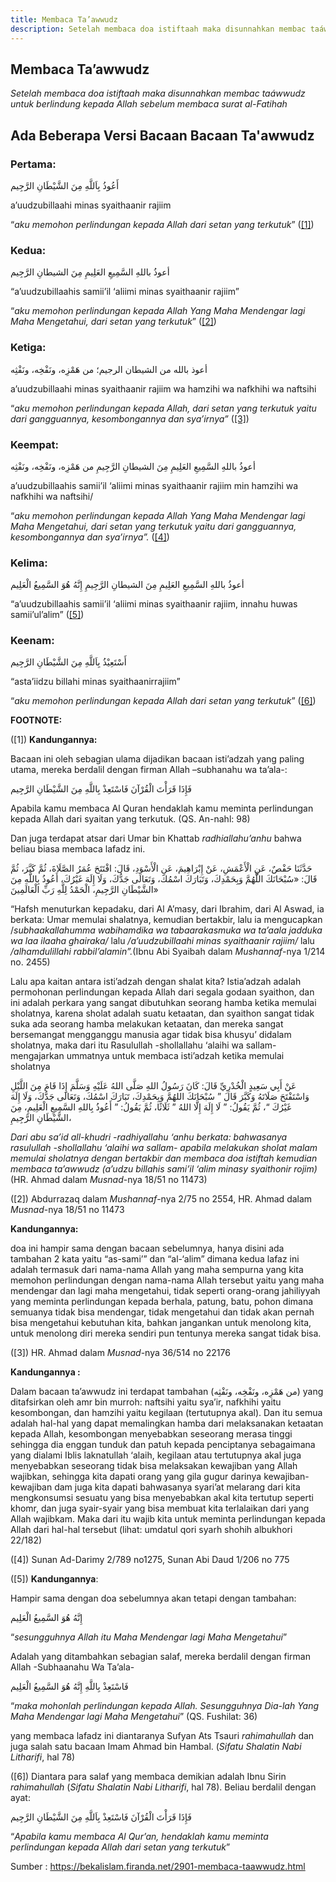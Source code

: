 ```yaml
---
title: Membaca Ta’awwudz
description: Setelah membaca doa istiftaah maka disunnahkan membac taáwwudz untuk berlindung kepada Allah sebelum membaca surat al-Fatihah
---
```


## Membaca Ta’awwudz
_Setelah membaca doa istiftaah maka disunnahkan membac taáwwudz untuk berlindung kepada Allah sebelum membaca surat al-Fatihah_

## Ada Beberapa Versi Bacaan Bacaan Ta'awwudz

### Pertama:

أَعُوذُ بِاَللَّهِ مِنَ الشَّيْطَانِ الرَّجِيم

a’uudzubillaahi minas syaithaanir rajiim

“_aku memohon perlindungan kepada Allah dari setan yang terkutuk_” ([[1]](l#_ftn1))

### Kedua:

أعوذُ باللهِ السَّمِيعِ العَلِيمِ مِنَ الشيطانِ الرَّجِيم

“a’uudzubillaahis samii’il ‘aliimi minas syaithaanir rajiim”

“_aku memohon perlindungan kepada Allah Yang Maha Mendengar lagi Maha Mengetahui, dari setan yang terkutuk_”  ([[2]](#_ftn2))

### Ketiga:

أعوذ بالله من الشيطان الرجيم؛ من هَمْزِه، ونَفْخِه، ونَفْثِه

a’uudzubillaahi minas syaithaanir rajiim wa hamzihi wa nafkhihi wa naftsihi

“_aku memohon perlindungan kepada Allah, dari setan yang terkutuk yaitu dari gangguannya, kesombongannya dan sya’irnya”_  ([[3]](#_ftn3))

### Keempat:

أعوذُ باللهِ السَّمِيعِ العَلِيمِ مِنَ الشيطانِ الرَّجِيمِ من هَمْزِه، ونَفْخِه، ونَفْثِه

a’uudzubillaahis samii’il ‘aliimi minas syaithaanir rajiim min hamzihi wa nafkhihi wa naftsihi/

“_aku memohon perlindungan kepada Allah Yang Maha Mendengar lagi Maha Mengetahui, dari setan yang terkutuk yaitu dari gangguannya, kesombongannya dan sya’irnya”._ ([[4]](#_ftn4))

### Kelima:

أعوذُ باللهِ السَّمِيعِ العَلِيمِ مِنَ الشيطانِ الرَّجِيمِ إِنَّهُ هُوَ السَّمِيعُ الْعَلِيم

“a’uudzubillaahis samii’il ‘aliimi minas syaithaanir rajiim, innahu huwas samii’ul’alim” ([[5]](#_ftn5))

### Keenam:

أَسْتَعِيْذُ بِاَللَّهِ مِنَ الشَّيْطَانِ الرَّجِيم

“asta’iidzu billahi minas syaithaanirrajiim”

“_aku memohon perlindungan kepada Allah dari setan yang terkutuk_” ([[6]](#_ftn6))

**FOOTNOTE:**

([1])  **Kandungannya:**

Bacaan ini oleh sebagian ulama dijadikan bacaan isti’adzah yang paling utama, mereka berdalil dengan firman Allah –subhanahu wa ta’ala-:

فَإِذَا قَرَأْتَ الْقُرْآنَ فَاسْتَعِذْ بِاللَّهِ مِنَ الشَّيْطَانِ الرَّجِيم

Apabila kamu membaca Al Quran hendaklah kamu meminta perlindungan kepada Allah dari syaitan yang terkutuk. (QS. An-nahl: 98)

Dan juga terdapat atsar dari Umar bin Khattab  _radhiallahu’anhu_  bahwa beliau biasa membaca lafadz ini.

حَدَّثَنَا حَفْصٌ، عَنِ الْأَعْمَشِ، عَنْ إِبْرَاهِيمَ، عَنِ الْأَسْوَدِ، قَالَ: افْتَتَحَ عُمَرُ الصَّلَاةَ، ثُمَّ كَبَّرَ، ثُمَّ قَالَ: «سُبْحَانَكَ اللَّهُمَّ وَبِحَمْدِكَ، وَتَبَارَكَ اسْمُكَ، وَتَعَالَى جَدُّكَ، وَلَا إِلَهَ غَيْرُكَ، أَعُوذُ بِاللَّهِ مِنَ الشَّيْطَانِ الرَّجِيمِ، الْحَمْدُ لِلَّهِ رَبِّ الْعَالَمِينَ»

“Hafsh menuturkan kepadaku, dari Al A’masy, dari Ibrahim, dari Al Aswad, ia berkata: Umar memulai shalatnya, kemudian bertakbir, lalu ia mengucapkan /_subhaakallahumma wabihamdika wa tabaarakasmuka wa ta’aala jadduka wa laa ilaaha ghairaka/_ lalu  _/a’uudzubillaahi minas syaithaanir rajiim/_ lalu _/alhamdulillahi rabbil’alamin”._(Ibnu Abi Syaibah dalam  _Mushannaf_-nya 1/214 no. 2455)

Lalu apa kaitan antara isti’adzah dengan shalat kita? Istia’adzah adalah permohonan perlindungan kepada Allah dari segala godaan syaithon, dan ini adalah perkara yang sangat dibutuhkan seorang hamba ketika memulai sholatnya, karena sholat adalah suatu ketaatan, dan syaithon sangat tidak suka ada seorang hamba melakukan ketaatan, dan mereka sangat bersemangat mengganggu manusia agar tidak bisa khusyu’ didalam sholatnya, maka dari itu Rasulullah -shollallahu ‘alaihi wa sallam- mengajarkan ummatnya untuk membaca isti’adzah ketika memulai sholatnya

عَنْ أَبِي سَعِيدٍ الْخُدْرِيِّ قَالَ: كَانَ رَسُولُ اللهِ صَلَّى اللهُ عَلَيْهِ وَسَلَّمَ إِذَا قَامَ مِنَ اللَّيْلِ وَاسْتَفْتَحَ صَلَاتَهُ وَكَبَّرَ قَالَ ” سُبْحَانَكَ اللهُمَّ وَبِحَمْدِكَ، تَبَارَكَ اسْمُكَ، وَتَعَالَى جَدُّكَ، وَلَا إِلَهَ غَيْرُكَ “، ثُمَّ يَقُولُ: ” لَا إِلَهَ إِلَّا اللهُ ” ثَلَاثًا، ثُمَّ يَقُولُ: ” أَعُوذُ بِاللهِ السَّمِيعِ الْعَلِيمِ، مِنَ الشَّيْطَانِ الرَّجِيمِ،

_Dari abu sa’id all-khudri -radhiyallahu ‘anhu berkata: bahwasanya rasulullah -shollallahu ‘alaihi wa sallam- apabila melakukan sholat malam memulai sholatnya dengan bertakbir dan membaca doa istiftah kemudian membaca ta’awwudz (a’udzu billahis sami’il ‘alim minasy syaithonir rojim)_  (HR. Ahmad dalam  _Musnad_-nya 18/51 no 11473)

([2])  Abdurrazaq dalam  _Mushannaf_-nya 2/75 no 2554, HR. Ahmad dalam  _Musnad_-nya 18/51 no 11473

**Kandungannya:**

doa ini hampir sama dengan bacaan sebelumnya, hanya disini ada tambahan 2 kata yaitu “as-sami’” dan “al-‘alim” dimana kedua lafaz ini adalah termasuk dari nama-nama Allah yang maha sempurna yang kita memohon perlindungan dengan nama-nama Allah tersebut yaitu yang maha mendengar dan lagi maha mengetahui, tidak seperti orang-orang jahiliyyah yang meminta perlindungan kepada berhala, patung, batu, pohon dimana semuanya tidak bisa mendengar, tidak mengetahui dan tidak akan pernah bisa mengetahui kebutuhan kita, bahkan jangankan untuk menolong kita, untuk menolong diri mereka sendiri pun tentunya mereka sangat tidak bisa.

([3])  HR. Ahmad dalam  _Musnad_-nya 36/514 no 22176

**Kandungannya :**

Dalam bacaan ta’awwudz ini terdapat tambahan (من هَمْزِه، ونَفْخِه، ونَفْثِه) yang ditafsirkan oleh amr bin murroh: naftsihi yaitu sya’ir, nafkhihi yaitu kesombongan, dan hamzihi yaitu kegilaan (tertutupnya akal). Dan itu semua adalah hal-hal yang dapat memalingkan hamba dari melaksanakan ketaatan kepada Allah, kesombongan menyebabkan seseorang merasa tinggi sehingga dia enggan tunduk dan patuh kepada penciptanya sebagaimana yang dialami Iblis laknatullah ‘alaih, kegilaan atau tertutupnya akal juga menyebabkan seseorang tidak bisa melaksakan kewajiban yang Allah wajibkan, sehingga kita dapati orang yang gila gugur darinya kewajiban-kewajiban dam juga kita dapati bahwasanya syari’at melarang dari kita mengkonsumsi sesuatu yang bisa menyebabkan akal kita tertutup seperti khomr, dan juga syair-syair yang bisa membuat kita terlalaikan dari yang Allah wajibkam. Maka dari itu wajib kita untuk meminta perlindungan kepada Allah dari hal-hal tersebut (lihat: umdatul qori syarh shohih albukhori 22/182)

([4])  Sunan Ad-Darimy 2/789 no1275, Sunan Abi Daud 1/206 no 775

([5])  **Kandungannya**:

Hampir sama dengan doa sebelumnya akan tetapi dengan tambahan:

إِنَّهُ هُوَ السَّمِيعُ الْعَلِيم

“_sesungguhnya Allah itu Maha Mendengar lagi Maha Mengetahui_”

Adalah yang ditambahkan sebagian salaf, mereka berdalil dengan firman Allah -Subhaanahu Wa Ta’ala-

فَاسْتَعِذْ بِاللَّهِ إِنَّهُ هُوَ السَّمِيعُ الْعَلِيم

“_maka mohonlah perlindungan kepada Allah. Sesungguhnya Dia-lah Yang Maha Mendengar lagi Maha Mengetahui_” (QS. Fushilat: 36)

yang membaca lafadz ini diantaranya Sufyan Ats Tsauri  _rahimahullah_ dan juga salah satu bacaan Imam Ahmad bin Hambal. (_Sifatu Shalatin Nabi Litharifi_, hal 78)

([6])  Diantara para salaf yang membaca demikian adalah Ibnu Sirin  _rahimahullah_  (_Sifatu Shalatin Nabi Litharifi_, hal 78). Beliau berdalil dengan ayat:

فَإِذَا قَرَأْتَ الْقُرْآنَ فَاسْتَعِذْ بِاَللَّهِ مِنَ الشَّيْطَانِ الرَّجِيم

“_Apabila kamu membaca Al Qur’an, hendaklah kamu meminta perlindungan kepada Allah dari setan yang terkutuk_”

Sumber : https://bekalislam.firanda.net/2901-membaca-taawwudz.html
